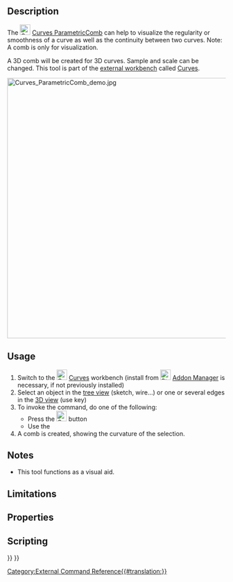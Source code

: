 <languages/>

{{Docnav
|[[Curves_Interpolate|Interpolate]]
|[[Curves_ZebraTool|ZebraTool]]
|[[Curves_Workbench|Curves]]
|IconL=Curves_Interpolate.svg
|IconR=Curves_ZebraTool.svg
|IconC=Curves_workbench_icon.svg
}}

{{GuiCommand
|Name=Curves ParametricComb
|MenuLocation=Curves → Comb plot
|Workbenches=[[Curves_Workbench|Curves]]
}}

==Description==

The [[Image:Curves_ParametricComb.svg|24px]] [[Curves_ParametricComb|Curves ParametricComb]] can help to visualize the regularity or smoothness of a curve as well as the continuity between two curves. Note: A comb is only for visualization.

A 3D comb will be created for 3D curves. Sample and scale can be changed. This tool is part of the [[External_workbenches|external workbench]] called [[Curves_Workbench|Curves]].

[[File:Curves_ParametricComb_demo.jpg|600px]]
{{Caption|Above: shows the before (left) and after (right) application of the ParametricComb AKA Comb plot tool}}

==Usage==

# Switch to the [[Image:Curves_workbench_icon.svg|24px]] [[Curves_Workbench|Curves]] workbench (install from [[Image:Std_AddonMgr.svg|24px]] [[Std_AddonMgr|Addon Manager]] is necessary, if not previously installed)
# Select an object in the [[Tree_view|tree view]] (sketch, wire...) or one or several edges in the [[3D_view|3D view]] (use {{KEY|CTRL}} key)
# To invoke the command, do one of the following:
#* Press the [[Image:Curves_ParametricComb.svg|24px]] button
#* Use the {{MenuCommand|Curves → Comb plot}}
# A comb is created, showing the curvature of the selection.


==Notes==

* This tool functions as a visual aid.

==Limitations==


==Properties==


==Scripting==


{{Docnav
|[[Curves_Interpolate|Interpolate]]
|[[Curves_ZebraTool|ZebraTool]]
|[[Curves_Workbench|Curves]]
|IconL=Curves_Interpolate.svg
|IconR=Curves_ZebraTool.svg
|IconC=Curves_workbench_icon.svg
}}

{{Curves Tools navi{{#translation:}}}}
{{Userdocnavi{{#translation:}}}}
[[Category:External Command Reference{{#translation:}}]]